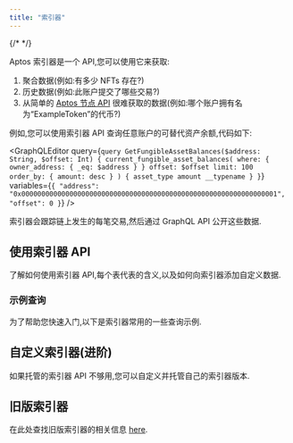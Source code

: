 ```yaml
---
title: "索引器"
---
```




{/* <IndexerBetaNotice /> */}

Aptos 索引器是一个 API,您可以使用它来获取:

1. 聚合数据(例如:有多少 NFTs 存在?)
2. 历史数据(例如:此账户提交了哪些交易?)
3. 从简单的 [Aptos 节点 API](/zh/build/apis/fullnode-rest-api) 很难获取的数据(例如:哪个账户拥有名为“ExampleToken”的代币?)

例如,您可以使用索引器 API 查询任意账户的可替代资产余额,代码如下:

<GraphQLEditor
  query={`query GetFungibleAssetBalances($address: String, $offset: Int) {
  current_fungible_asset_balances(
    where: { owner_address: { _eq: $address } }
    offset: $offset
    limit: 100
    order_by: { amount: desc }
  ) {
    asset_type
    amount
    __typename
  }
}`}
  variables={`{
  "address": "0x0000000000000000000000000000000000000000000000000000000000000001",
  "offset": 0
}`}
/>

<Aside type="note">
  索引器会跟踪链上发生的每笔交易,然后通过 GraphQL API 公开这些数据.
</Aside>

## 使用索引器 API

了解如何使用索引器 API,每个表代表的含义,以及如何向索引器添加自定义数据.

<CardGrid>
  <LinkCard href="/zh/build/indexer/aptos-hosted" title="访问 API" description="了解如何查询索引器 API。" />

  <LinkCard href="/zh/build/indexer/indexer-reference" title="索引器表参考" description="详细的索引器表格及其架构参考。" />

  <LinkCard href="/zh/build/indexer/architecture" title="架构" description="索引器架构的详细布局。" />
</CardGrid>

### 示例查询

为了帮助您快速入门,以下是索引器常用的一些查询示例.

<CardGrid>
  <LinkCard href="/zh/build/indexer/fungible-asset-balances" title="获取可替代资产余额" description="获取某账户当前拥有的所有可替代资产。" />

  <LinkCard href="/zh/build/indexer/account-transactions" title="获取账户交易" description="获取影响某账户的所有交易记录。" />

  <LinkCard href="/zh/build/indexer/ans-lookup" title="获取 Aptos 名称" description="通过 ANS 检索与某账户关联的 Aptos 名称。" />

  <LinkCard href="/zh/build/indexer/fungible-asset-info" title="获取可替代资产信息" description="获取特定可替代资产的详细信息。" />

  <LinkCard href="/zh/build/indexer/get-nft-collections" title="获取 NFT 集合" description="检索某账户拥有的 NFT 集合。" />

  <LinkCard href="/zh/build/indexer/get-nfts" title="获取 NFT" description="检索某账户拥有的个人 NFT。" />

  <LinkCard href="/zh/build/indexer/token-metadata" title="获取代币元数据" description="获取特定代币的元数据信息。" />

  <LinkCard href="/zh/build/indexer/get-delegators" title="统计质押池中的委托人" description="检索质押池中活跃的委托人数量。" />
</CardGrid>

## 自定义索引器(进阶)

如果托管的索引器 API 不够用,您可以自定义并托管自己的索引器版本.

<CardGrid>
  <LinkCard href="/zh/build/indexer/architecture" title="架构" description="索引器架构的详细布局。" />

  <LinkCard href="/zh/build/indexer/custom-processors" title="自定义处理器" description="自定义索引器中数据处理和共享的方式。" />

  <LinkCard href="/zh/build/indexer/txn-stream" title="交易流服务" description="索引器使用的 GRPC 交易流服务。" />

  <LinkCard href="/zh/build/indexer/self-hosted" title="自托管索引器 API" description="托管您自己的索引器 API。" />
</CardGrid>

## 旧版索引器

在此处查找旧版索引器的相关信息 [here](/zh/build/indexer/legacy).
